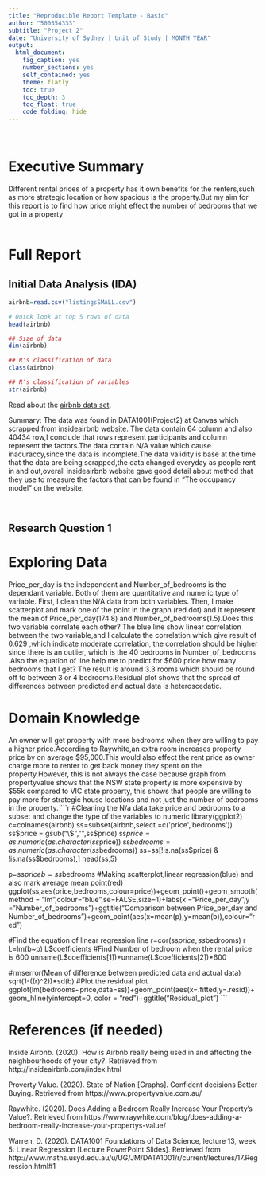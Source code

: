 ---
title: "Reproducible Report Template - Basic"
author: "500354333"
subtitle: "Project 2"
date: "University of Sydney | Unit of Study | MONTH YEAR"
output:
  html_document:
    fig_caption: yes
    number_sections: yes
    self_contained: yes
    theme: flatly
    toc: true
    toc_depth: 3
    toc_float: true
    code_folding: hide
---

<br>

# Executive Summary
Different rental prices of a property has it own benefits for the renters,such as more strategic location or how spacious is the property.But my aim for this report is to find how price might effect the number of bedrooms that we got in a property  
<br>

# Full Report

## Initial Data Analysis (IDA)
```{r}
airbnb=read.csv("listingsSMALL.csv")

# Quick look at top 5 rows of data
head(airbnb)

## Size of data
dim(airbnb)

## R's classification of data
class(airbnb)

## R's classification of variables
str(airbnb)

```



Read about the [airbnb data set](http://www.maths.usyd.edu.au/u/UG/JM/DATA1001/r/current/projects/2020data/listingsSMALL.csv).

Summary:
The data was found in DATA1001(Project2) at Canvas which scrapped from insideairbnb website. The data contain 64 column and also 40434 row,I conclude that rows represent participants and column represent the factors.The data contain N/A value which cause inacuraccy,since the data is incomplete.The data validity is base at the time that the data are being scrapped,the data changed everyday as people rent in and out,overall insideairbnb website gave good detail about method that they use to measure the factors that can be found in "The occupancy model" on the website.

<br>

## Research Question 1

# Exploring Data


Price_per_day is the independent and Number_of_bedrooms is the dependant variable. Both of them are quantitative and numeric type of variable. First, I clean the N/A data from both variables. Then, I make scatterplot and mark one of the point in the graph (red dot) and it represent the mean of Price_per_day(174.8) and Number_of_bedrooms(1.5).Does this two variable correlate each other? The blue line show linear correlation between the two variable,and I calculate the correlation which give result of 0.629 ,which indicate moderate correlation, the correlation should be higher  since there is an outlier, which is the 40 bedrooms in Number_of_bedrooms .Also the equation of line help me to predict for $600 price how many bedrooms that I get? The result is around 3.3 rooms which should be round off to between 3 or 4 bedrooms.Residual plot shows that the spread of differences between predicted and actual data is heteroscedatic.

# Domain Knowledge


An owner will get property with more bedrooms when they are willing to pay a higher price.According to Raywhite,an extra room increases property price by on average $95,000.This would also effect the rent price as owner charge more to renter to get back money they spent on the property.However, this is not always the case because graph from propertyvalue shows that the NSW state property is more expensive by $55k compared to VIC state property, this shows that people are willing to pay more for strategic house locations and not just the number of bedrooms in the property. 
```{r}
#Cleaning the N/a data,take price and bedrooms to a subset and change the type of the variables to numeric 
library(ggplot2)
c=colnames(airbnb)
ss=subset(airbnb,select =c('price','bedrooms'))
ss$price = gsub("\\$","",ss$price)
ss$price=as.numeric(as.character(ss$price))
ss$bedrooms=as.numeric(as.character(ss$bedrooms))
ss=ss[!is.na(ss$price) & !is.na(ss$bedrooms),]
head(ss,5)

p=ss$price
b=ss$bedrooms
#Making scatterplot,linear regression(blue) and also mark average mean point(red)
ggplot(ss,aes(price,bedrooms,colour=price))+geom_point()+geom_smooth(method = "lm",colour="blue",se=FALSE,size=1)+labs(x ="Price_per_day",y ="Number_of_bedrooms")+ggtitle("Comparison between Price_per_day and Number_of_bedrooms")+geom_point(aes(x=mean(p),y=mean(b)),colour="red")

#Find the equation of linear regression line
r=cor(ss$price,ss$bedrooms)
r
L=lm(b~p)
L$coefficients
#Find Number of bedroom when the rental price is 600
unname(L$coefficients[1])+unname(L$coefficients[2])*600

#rmserror(Mean of difference between predicted data and actual data)
sqrt(1-((r)^2))*sd(b)
#Plot the residual plot
ggplot(lm(bedrooms~price,data=ss))+geom_point(aes(x=.fitted,y=.resid))+ geom_hline(yintercept=0, color = "red")+ggtitle("Residual_plot")
```


# References (if needed)
Inside Airbnb. (2020). How is Airbnb really being used in and affecting the neighbourhoods of your city?. Retrieved from http://insideairbnb.com/index.html

Proverty Value. (2020). State of Nation [Graphs]. Confident decisions Better Buying. Retrieved from https://www.propertyvalue.com.au/

Raywhite. (2020). Does Adding a Bedroom Really Increase Your Property’s Value?. Retrieved from https://www.raywhite.com/blog/does-adding-a-bedroom-really-increase-your-propertys-value/

Warren, D. (2020). DATA1001 Foundations of Data Science, lecture 13, week 5: Linear Regression [Lecture PowerPoint Slides]. Retrieved from http://www.maths.usyd.edu.au/u/UG/JM/DATA1001/r/current/lectures/17.Regression.html#1

